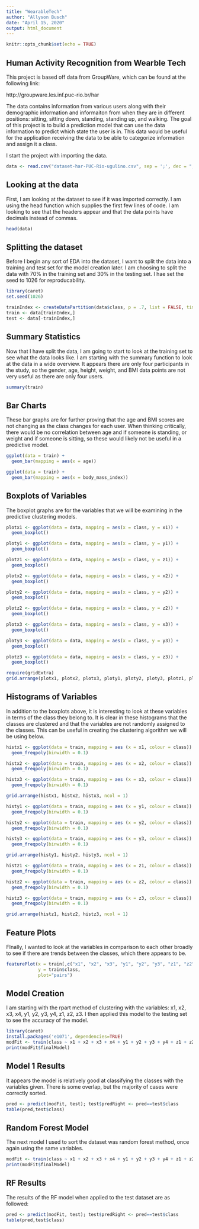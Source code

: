 ---
title: "WearableTech"
author: "Allyson Busch"
date: "April 15, 2020"
output: html_document
---

```{r setup, include=FALSE}
knitr::opts_chunk$set(echo = TRUE)
```

## Human Activity Recognition from Wearble Tech

This project is based off data from GroupWare, which can be found at the following link:

http://groupware.les.inf.puc-rio.br/har

The data contains information from various users along with their demographic information and informaiton from when they are in different positions: sitting, sitting down, standing, standing up, and walking. The goal of this project is to build a prediction model that can use the data information to predict which state the user is in. This data would be useful for the application receiving the data to be able to categorize information and assign it a class.

I start the project with importing the data.

```{r data}
data <- read.csv("dataset-har-PUC-Rio-ugulino.csv", sep = ';', dec = ",")
```

## Looking at the data

First, I am looking at the dataset to see if it was imported correctly. I am using the head function which supplies the first few lines of code. I am looking to see that the headers appear and that the data points have decimals instead of commas. 

```{r head}
head(data)
```

## Splitting the dataset

Before I begin any sort of EDA into the dataset, I want to split the data into a training and test set for the model creation later. I am choosing to split the data with 70% in the training set and 30% in the testing set. I hae set the seed to 1026 for reproducability. 

```{r test, train}
library(caret)
set.seed(1026)

trainIndex <- createDataPartition(data$class, p = .7, list = FALSE, times = 1)
train <- data[trainIndex,]
test <- data[-trainIndex,]
```

## Summary Statistics 

Now that I have split the data, I am going to start to look at the training set to see what the data looks like. I am starting with the summary function to look at the data in a wide overview. It appears there are only four participants in the study, so the gender, age, height, weight, and BMI data points are not very useful as there are only four users. 

``` {r summary}
summary(train)
```

## Bar Charts

These bar graphs are for further proving that the age and BMI scores are not changing as the class changes for each user. When thinking critically, there would be no correlation between age and if someone is standing, or weight and if someone is sitting, so these would likely not be useful in a predictive model.

``` {r age bar}
ggplot(data = train) + 
  geom_bar(mapping = aes(x = age))
```

``` {r bmi bar}
ggplot(data = train) + 
  geom_bar(mapping = aes(x = body_mass_index))
```

## Boxplots of Variables

The boxplot graphs are for the variables that we will be examining in the predictive clustering models. 

``` {r box}
plotx1 <- ggplot(data = data, mapping = aes(x = class, y = x1)) + 
  geom_boxplot()

ploty1 <- ggplot(data = data, mapping = aes(x = class, y = y1)) + 
  geom_boxplot()

plotz1 <- ggplot(data = data, mapping = aes(x = class, y = z1)) + 
  geom_boxplot()

plotx2 <- ggplot(data = data, mapping = aes(x = class, y = x2)) + 
  geom_boxplot()

ploty2 <- ggplot(data = data, mapping = aes(x = class, y = y2)) + 
  geom_boxplot()

plotz2 <- ggplot(data = data, mapping = aes(x = class, y = z2)) + 
  geom_boxplot()

plotx3 <- ggplot(data = data, mapping = aes(x = class, y = x3)) + 
  geom_boxplot()

ploty3 <- ggplot(data = data, mapping = aes(x = class, y = y3)) + 
  geom_boxplot()

plotz3 <- ggplot(data = data, mapping = aes(x = class, y = z3)) + 
  geom_boxplot()

require(gridExtra)
grid.arrange(plotx1, plotx2, plotx3, ploty1, ploty2, ploty3, plotz1, plotz2, plotz3, ncol = 2)
```

## Histograms of Variables

In addition to the boxplots above, it is interesting to look at these variables in terms of the class they belong to. It is clear in these histograms that the classes are clustered and that the variables are not randomly assigned to the classes. This can be useful in creating the clustering algorithm we will be using below. 

``` {r hist x}
histx1 <- ggplot(data = train, mapping = aes (x = x1, colour = class)) + 
  geom_freqpoly(binwidth = 0.1)

histx2 <- ggplot(data = train, mapping = aes (x = x2, colour = class)) + 
  geom_freqpoly(binwidth = 0.1)

histx3 <- ggplot(data = train, mapping = aes (x = x3, colour = class)) + 
  geom_freqpoly(binwidth = 0.1)

grid.arrange(histx1, histx2, histx3, ncol = 1)
```

``` {r hist y}
histy1 <- ggplot(data = train, mapping = aes (x = y1, colour = class)) + 
  geom_freqpoly(binwidth = 0.1)

histy2 <- ggplot(data = train, mapping = aes (x = y2, colour = class)) + 
  geom_freqpoly(binwidth = 0.1)

histy3 <- ggplot(data = train, mapping = aes (x = y3, colour = class)) + 
  geom_freqpoly(binwidth = 0.1)

grid.arrange(histy1, histy2, histy3, ncol = 1)
```


``` {r hist z}
histz1 <- ggplot(data = train, mapping = aes (x = z1, colour = class)) + 
  geom_freqpoly(binwidth = 0.1)

histz2 <- ggplot(data = train, mapping = aes (x = z2, colour = class)) + 
  geom_freqpoly(binwidth = 0.1)

histz3 <- ggplot(data = train, mapping = aes (x = z3, colour = class)) + 
  geom_freqpoly(binwidth = 0.1)

grid.arrange(histz1, histz2, histz3, ncol = 1)
```

## Feature Plots

FInally, I wanted to look at the variables in comparison to each other broadly to see if there are trends between the classes, which there appears to be. 

``` {r featureplot}
featurePlot(x = train[,c("x1", "x2", "x3", "y1", "y2", "y3", "z1", "z2", "z3")],
            y = train$class, 
            plot="pairs")
```

## Model Creation

I am starting with the rpart method of clustering with the variables: x1, x2, x3, x4, y1, y2, y3, y4, z1, z2, z3. I then applied this model to the testing set to see the accuracy of the model. 

``` {r tree}
library(caret)
install.packages('e1071', dependencies=TRUE)
modFit <- train(class ~ x1 + x2 + x3 + x4 + y1 + y2 + y3 + y4 + z1 + z2 + z3, method = "rpart", data = train)
print(modFit$finalModel)
```

## Model 1 Results

It appears the model is relatively good at classifying the classes with the variables given. There is some overlap, but the majority of cases were correctly sorted. 

``` {r testing}
pred <- predict(modFit, test); test$predRight <- pred==test$class
table(pred,test$class)
```

## Random Forest Model

The next model I used to sort the dataset was random forest method, once again using the same variables. 

``` {r rf 1}
modFit <- train(class ~ x1 + x2 + x3 + x4 + y1 + y2 + y3 + y4 + z1 + z2 + z3, method = "rf", data = train)
print(modFit$finalModel)
```

## RF Results

The results of the RF model when applied to the test dataset are as followed:

```{r rf 2}
pred <- predict(modFit, test); test$predRight <- pred==test$class
table(pred,test$class)
```

